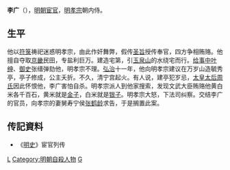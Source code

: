 '''李广'''（{{bd|？年||1498年|catIdx=L}}），[[明朝|明朝]][[宦官|宦官]]，[[明孝宗|明孝宗]]朝内侍。

== 生平 ==
他以[[符箓|符箓]]祷祀迷惑明孝宗，由此作奸舞弊，假传[[圣旨|圣旨]]授传奉官，四方争相贿赂。他擅自夺取[[京畿|京畿]]民田，专盐利巨万。建造宅第，引[[玉泉山|玉泉山]]的水绕宅而行。[[给事中|给事中]][[叶绅|叶绅]]、[[御史|御史]]张缙弹劾他，明孝宗不理。[[弘治|弘治]]十一年，他向明孝宗建议在万岁山造毓秀亭，亭子修成，公主夭折。不久，清宁宫起火。有人说，建亭犯岁忌，[[太皇太后|太皇太后]][[孝肅皇后|周氏]]因此怀恨他，李广害怕自杀。明孝宗派人到他家搜索，发现文武大臣贿赂他黄白米各千百石，黄米就是[[金子|金子]]，白米就是[[银子|银子]]。明孝宗大怒，下法司纠察。交结李广的官员，向孝宗的妻舅寿宁侯[[張鶴齡_(明朝)|张鹤龄]]求告，于是搁置此案。

==传記資料== 
* 《[[明史|明史]]》宦官列传

[[Category:明朝宦官|L]]
[[Category:明朝自殺人物|Category:明朝自殺人物]]
[[Category:李姓|G]]